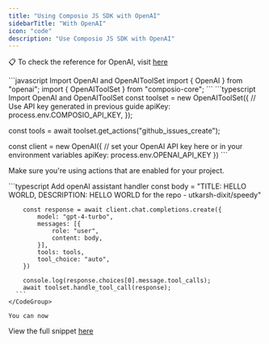 ```yaml
---
title: "Using Composio JS SDK with OpenAI"
sidebarTitle: "With OpenAI"
icon: "code"
description: "Use Composio JS SDK with OpenAI"
---
```


📋 To check the reference for OpenAI, visit [here](https://composiohq.github.io/composio-js/classes/frameworks_openai.OpenAIToolSet.html)

<Steps>
<Step title="Installation Steps">
 <CodeGroup>
      ```javascript Import OpenAI and OpenAIToolSet
      import { OpenAI } from "openai";
import { OpenAIToolSet } from "composio-core";
      ```
    </CodeGroup>
</Step>
<Step title="Initialize OpenAIToolSet and OpenAI">

 <CodeGroup>
      ```typescript Import OpenAI and OpenAIToolSet
const toolset = new OpenAIToolSet({
        // Use API key generated in previous guide
        apiKey: process.env.COMPOSIO_API_KEY,      
});

const tools = await toolset.get_actions("github_issues_create");

const client = new OpenAI({
        // set your OpenAI API key here or in your environment variables
        apiKey: process.env.OPENAI_API_KEY
})
      ```
    </CodeGroup>

Make sure you're using actions that are enabled for your project.

</Step>

<Step title="Add openAI assistant handler">

<CodeGroup>
      ```typescript Add openAI assistant handler
        const body = "TITLE: HELLO WORLD, DESCRIPTION: HELLO WORLD for the repo - utkarsh-dixit/speedy"
        
        const response = await client.chat.completions.create({
            model: "gpt-4-turbo",
            messages: [{ 
                role: "user", 
                content: body,
            }],
            tools: tools,
            tool_choice: "auto",
        })

        console.log(response.choices[0].message.tool_calls);
        await toolset.handle_tool_call(response);
      ```
    </CodeGroup>

    You can now

</Step>

<Step title="Complete code snippet">

View the full snippet [here](https://github.com/ComposioHQ/composio-js/blob/main/examples/openai/demo.mjs)
</Step>
</Steps>


